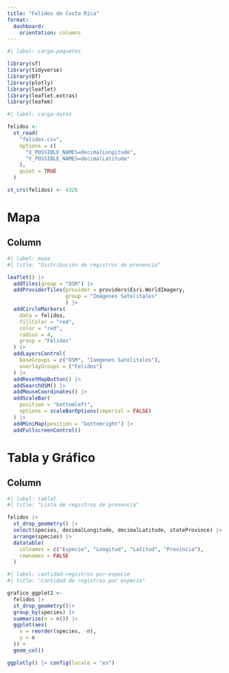 ---
title: "Felidos de Costa Rica"
format: 
  dashboard:
    orientation: columns
---
```{r}
#| label: carga-paquetes

library(sf)
library(tidyverse)
library(DT)
library(plotly)
library(leaflet)
library(leaflet.extras)
library(leafem)
```

```{r}
#| label: carga-datos

felidos <-
  st_read(
    "felidos.csv",
    options = c(
      "X_POSSIBLE_NAMES=decimalLongitude",
      "Y_POSSIBLE_NAMES=decimalLatitude"
    ),
    quiet = TRUE
  )

st_crs(felidos) <- 4326
```

# Mapa

## Column 

```{r}
#| label: mapa
#| title: "Distribución de registros de presencia"

leaflet() |>
  addTiles(group = "OSM") |>
  addProviderTiles(provider = providers$Esri.WorldImagery,
                   group = "Imágenes Satelitales"
                   ) |>
  addCircleMarkers(
    data = felidos,
    fillColor = "red",
    color = "red",
    radius = 4,
    group = "Félidos"
  ) |>
  addLayersControl(
    baseGroups = c("OSM", "Iamgenes Satelitales"),
    overlayGroups = ("Felidos")
  ) |>
  addResetMapButton() |>
  addSearchOSM() |> 
  addMouseCoordinates() |> 
  addScaleBar(
    position = "bottomleft", 
    options = scaleBarOptions(imperial = FALSE)
  ) |> 
  addMiniMap(position = "bottomright") |> 
  addFullscreenControl()  
```

# Tabla y Gráfico

## Column

```{r}
#| label: tabla}
#| title: "Lista de registros de presencia"

felidos |>
  st_drop_geometry() |>
  select(species, decimalLongitude, decimalLatitude, stateProvince) |>
  arrange(species) |>
  datatable(
    colnames = c("Especie", "Longitud", "Latitud", "Provincia"),
    rownames = FALSE
  )
```


```{r}
#| label: cantidad-registros-por-especie
#| title: "Cantidad de registros por especie"

grafico_ggplot2 <-
  felidos |>
  st_drop_geometry()|>
  group_by(species) |>
  summarize(n = n()) |>
  ggplot(aes(
    x = reorder(species, -n),
    y = n
  )) +
  geom_col()

ggplotly() |> config(locale = "es")
```
